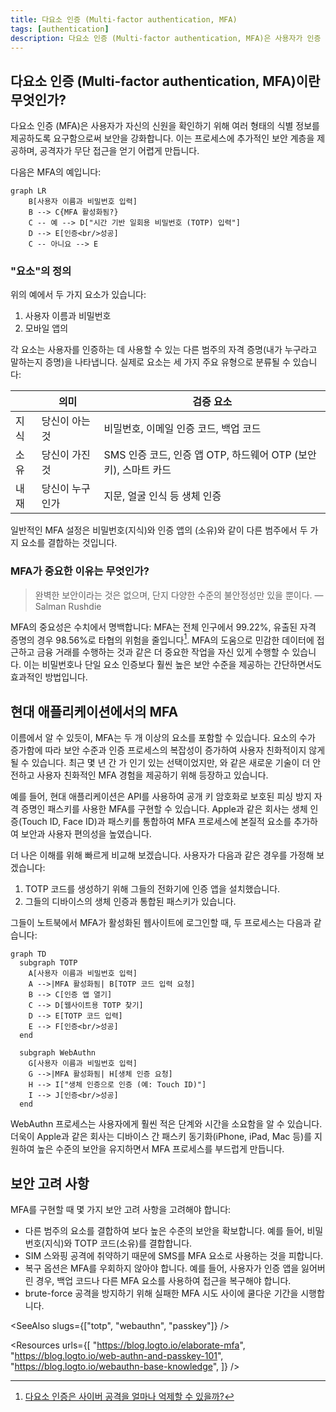 ```yaml
---
title: 다요소 인증 (Multi-factor authentication, MFA)
tags: [authentication]
description: 다요소 인증 (Multi-factor authentication, MFA)은 사용자가 인증 프로세스를 완료하기 위해 최소 두 가지 형태의 식별 정보를 제공해야 하는 보안 메커니즘입니다. 이는 무단 접근의 위험을 크게 줄이는 추가 보안 계층을 제공합니다.
---
```


## 다요소 인증 (Multi-factor authentication, MFA)이란 무엇인가?

다요소 인증 (MFA)은 사용자가 자신의 신원을 확인하기 위해 여러 형태의 식별 정보를 제공하도록 요구함으로써 보안을 강화합니다. 이는 <Ref slug="authentication" /> 프로세스에 추가적인 보안 계층을 제공하며, 공격자가 무단 접근을 얻기 어렵게 만듭니다.

다음은 MFA의 예입니다:

```mermaid
graph LR
    B[사용자 이름과 비밀번호 입력]
    B --> C{MFA 활성화됨?}
    C -- 예 --> D["시간 기반 일회용 비밀번호 (TOTP) 입력"]
    D --> E[인증<br/>성공]
    C -- 아니요 --> E
```

### "요소"의 정의

위의 예에서 두 가지 요소가 있습니다:

1. 사용자 이름과 비밀번호
2. 모바일 앱의 <Ref slug="totp" />

각 요소는 사용자를 인증하는 데 사용할 수 있는 다른 범주의 자격 증명(내가 누구라고 말하는지 증명)을 나타냅니다. 실제로 요소는 세 가지 주요 유형으로 분류될 수 있습니다:

|            | 의미         | 검증 요소                                                                    |
| ---------- | ------------ | ------------------------------------------------------------------------------|
| 지식       | 당신이 아는 것 | 비밀번호, 이메일 인증 코드, 백업 코드                                        |
| 소유       | 당신이 가진 것 | SMS 인증 코드, 인증 앱 OTP, 하드웨어 OTP (보안 키), 스마트 카드                           |
| 내재       | 당신이 누구인가 | 지문, 얼굴 인식 등 생체 인증                                                    |

일반적인 MFA 설정은 비밀번호(지식)와 인증 앱의 <Ref slug="totp" /> (소유)와 같이 다른 범주에서 두 가지 요소를 결합하는 것입니다.

### MFA가 중요한 이유는 무엇인가?

> 완벽한 보안이라는 것은 없으며, 단지 다양한 수준의 불안정성만 있을 뿐이다. —Salman Rushdie

MFA의 중요성은 수치에서 명백합니다: MFA는 전체 인구에서 99.22%, 유출된 자격 증명의 경우 98.56%로 타협의 위험을 줄입니다[^1]. MFA의 도움으로 민감한 데이터에 접근하고 금융 거래를 수행하는 것과 같은 더 중요한 작업을 자신 있게 수행할 수 있습니다. 이는 비밀번호나 단일 요소 인증보다 훨씬 높은 보안 수준을 제공하는 간단하면서도 효과적인 방법입니다.

## 현대 애플리케이션에서의 MFA

이름에서 알 수 있듯이, MFA는 두 개 이상의 요소를 포함할 수 있습니다. 요소의 수가 증가함에 따라 보안 수준과 인증 프로세스의 복잡성이 증가하여 사용자 친화적이지 않게 될 수 있습니다. 최근 몇 년 간 <Ref slug="totp" />가 인기 있는 선택이었지만, <Ref slug="passkey" />와 같은 새로운 기술이 더 안전하고 사용자 친화적인 MFA 경험을 제공하기 위해 등장하고 있습니다.

예를 들어, 현대 애플리케이션은 <Ref slug="webauthn" /> API를 사용하여 공개 키 암호화로 보호된 피싱 방지 자격 증명인 패스키를 사용한 MFA를 구현할 수 있습니다. Apple과 같은 회사는 생체 인증(Touch ID, Face ID)과 패스키를 통합하여 MFA 프로세스에 본질적 요소를 추가하여 보안과 사용자 편의성을 높였습니다.

더 나은 이해를 위해 빠르게 비교해 보겠습니다. 사용자가 다음과 같은 경우를 가정해 보겠습니다:

1. TOTP 코드를 생성하기 위해 그들의 전화기에 인증 앱을 설치했습니다.
2. 그들의 디바이스의 생체 인증과 통합된 패스키가 있습니다.

그들이 노트북에서 MFA가 활성화된 웹사이트에 로그인할 때, 두 프로세스는 다음과 같습니다:

```mermaid
graph TD
  subgraph TOTP
    A[사용자 이름과 비밀번호 입력]
    A -->|MFA 활성화됨| B[TOTP 코드 입력 요청]
    B --> C[인증 앱 열기]
    C --> D[웹사이트용 TOTP 찾기]
    D --> E[TOTP 코드 입력]
    E --> F[인증<br/>성공]
  end

  subgraph WebAuthn
    G[사용자 이름과 비밀번호 입력]
    G -->|MFA 활성화됨| H[생체 인증 요청]
    H --> I["생체 인증으로 인증 (예: Touch ID)"]
    I --> J[인증<br/>성공]
  end
```

WebAuthn 프로세스는 사용자에게 훨씬 적은 단계와 시간을 소요함을 알 수 있습니다. 더욱이 Apple과 같은 회사는 디바이스 간 패스키 동기화(iPhone, iPad, Mac 등)를 지원하여 높은 수준의 보안을 유지하면서 MFA 프로세스를 부드럽게 만듭니다.

## 보안 고려 사항

MFA를 구현할 때 몇 가지 보안 고려 사항을 고려해야 합니다:

- 다른 범주의 요소를 결합하여 보다 높은 수준의 보안을 확보합니다. 예를 들어, 비밀번호(지식)와 TOTP 코드(소유)를 결합합니다.
- SIM 스와핑 공격에 취약하기 때문에 SMS를 MFA 요소로 사용하는 것을 피합니다.
- 복구 옵션은 MFA를 우회하지 않아야 합니다. 예를 들어, 사용자가 인증 앱을 잃어버린 경우, 백업 코드나 다른 MFA 요소를 사용하여 접근을 복구해야 합니다.
- brute-force 공격을 방지하기 위해 실패한 MFA 시도 사이에 쿨다운 기간을 시행합니다.

[^1]: [다요소 인증은 사이버 공격을 얼마나 억제할 수 있을까?](https://query.prod.cms.rt.microsoft.com/cms/api/am/binary/RW166lD)

<SeeAlso slugs={["totp", "webauthn", "passkey"]} />

<Resources
  urls={[
    "https://blog.logto.io/elaborate-mfa",
    "https://blog.logto.io/web-authn-and-passkey-101",
    "https://blog.logto.io/webauthn-base-knowledge",
  ]}
/>